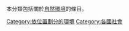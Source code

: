 {{Commons cat|Environment by country}}
{{Categories by country|nocat}}
本分類包括關於[[自然環境|自然環境]]的條目。

[[Category:依位置劃分的環境|Category:依位置劃分的環境]]
[[Category:各國社會|Category:各國社會]]